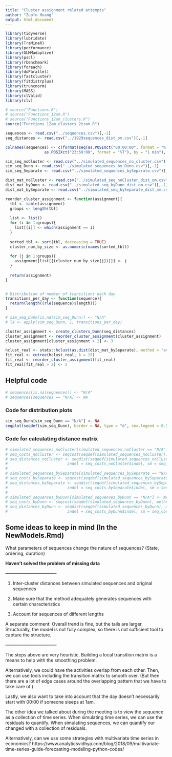 ```yaml
---
title: "Cluster assignment related attempts"
author: "Zuofu Huang"
output: html_document
---
```



```r
library(tidyverse)
library(lubridate)
library(TraMineR)
library(performance)
library(GLMMadaptive)
library(pscl)
library(rbenchmark)
library(foreach)
library(doParallel)
library(fastcluster)
library(fitdistrplus)
library(truncnorm)
library(MASS)
library(clValid)
library(clv)
```

```r
# source("Functions.R")
# source("Functions_12am.R")
# source("Functions_12am_clusters.R")
source("Functions_12am_clusters_2tran.R")
```


```r
sequences <- read.csv("../sequences.csv")[,-1]
seq_distances <- read.csv("../1929sequences_dist_om.csv")[,-1]

colnames(sequences) <- c(format(seq(as.POSIXct("00:00:00", format = "%T"), 
                 as.POSIXct("23:59:00", format = "%T"), by = "1 min"), "%H:%M"))

sim_seq_noCluster <- read.csv("../simulated_sequences_no_cluster.csv")[,-1]
sim_seq_Dunn <- read.csv("../simulated_sequences_by_Dunn.csv")[,-1]
sim_seq_Separate <- read.csv("../simulated_sequences_bySeparate.csv")[,-1]

dist_mat_noCluster <- read.csv("../simulated_seq_noCluster_dist_om.csv")[,-1]
dist_mat_byDunn <- read.csv("../simulated_seq_byDunn_dist_om.csv")[,-1]
dist_mat_bySeparate <- read.csv("../simulated_seq_bySeparate_dist_om.csv")[,-1]
```


```r
reorder_cluster_assignment <- function(assignment){
  tbl <- table(assignment)
  groups <- length(tbl)
  
  list <- list()
  for (i in 1:groups){
    list[[i]] <- which(assignment == i)
  }
  
  sorted_tbl <- sort(tbl, decreasing = TRUE)
  cluster_num_by_size <- as.numeric(names(sorted_tbl))
  
  for (j in 1:groups){
    assignment[list[[(cluster_num_by_size[j])]]] <- j
  }
  
  return(assignment)
}


# Distribution of number of transitions each day
transitions_per_day <- function(sequence){
  return(length((rle(sequence)$length)))
}

# sim_seq_Dunn[is.na(sim_seq_Dunn)] <- "N/A"
# la <- apply(sim_seq_Dunn, 1, transitions_per_day)
```

```r
cluster_assignment <- create_clusters_Dunn(seq_distances)
cluster_assignment <- reorder_cluster_assignment(cluster_assignment)
cluster_assignment[cluster_assignment > 2] <- 3

hclust_real <- stats::hclust(as.dist(dist_mat_bySeparate), method = "average")
fit_real <- cutree(hclust_real, k = 15)
fit_real <- reorder_cluster_assignment(fit_real)
fit_real[fit_real > 2] <- 3
```




## Helpful code

```r
# sequences[is.na(sequences)] <- "N/A"
# sequences[sequences == "N/A] <- NA
```


### Code for distribution plots

```r
sim_seq_Dunn[sim_seq_Dunn == "N/A"] <- NA
seqplot(seqdef(sim_seq_Dunn), border = NA, type = "d", cex.legend = 0.5)
```

### Code for calculating distance matrix

```r
# simulated_sequences_noCluster[simulated_sequences_noCluster == "N/A"] <- NA
# seq_costs_noCluster <- seqcost(seqdef(simulated_sequences_noCluster), method = "TRATE", with.missing = TRUE)
# seq_distances_noCluster <- seqdist(seqdef(simulated_sequences_noCluster), method = "OM", 
#                          indel = seq_costs_noCluster$indel, sm = seq_costs_noCluster$sm, with.missing = TRUE)
# 
# simulated_sequences_bySeparate[simulated_sequences_bySeparate == "N/A"] <- NA
# seq_costs_bySeparate <- seqcost(seqdef(simulated_sequences_bySeparate), method = "TRATE", with.missing = TRUE)
# seq_distances_bySeparate <- seqdist(seqdef(simulated_sequences_bySeparate), method = "OM", 
#                          indel = seq_costs_bySeparate$indel, sm = seq_costs_bySeparate$sm, with.missing = TRUE)
# 
# simulated_sequences_byDunn[simulated_sequences_byDunn == "N/A"] <- NA
# seq_costs_byDunn <- seqcost(seqdef(simulated_sequences_byDunn), method = "TRATE", with.missing = TRUE)
# seq_distances_byDunn <- seqdist(seqdef(simulated_sequences_byDunn), method = "OM",
#                          indel = seq_costs_byDunn$indel, sm = seq_costs_byDunn$sm, with.missing = TRUE)
```




## Some ideas to keep in mind (In the NewModels.Rmd)

What parameters of sequences change the nature of sequences? (State, ordering, duration)

**Haven't solved the problem of missing data**


*----------------------------------*

1. Inter-cluster distances between simulated sequences and original sequences

2. Make sure that the method adequately generates sequences with certain characteristics 

3. Account for sequences of different lengths


A separate comment: Overall trend is fine, but the tails are larger. Structurally, the model is not fully complex, so there is not sufficient tool to capture the structure.

*----------------------------------*


The steps above are very heuristic. Building a local transition matrix is a means to help with the smoothing problem. 

Alternatively, we could have the activities overlap from each other. Then, we can use tools including the transition matrix to smooth over. (But then there are a lot of edge cases around the overlapping pattern that we have to take care of.)

Lastly, we also want to take into account that the day doesn't necessarily start with 00:00 if someone sleeps at 1am.

The other idea we talked about during the meeting is to view the sequence as a collection of time series. When simulating time series, we can use the residuals to quantify. When simulating sequences, we can quantify our changed with a collection of residuals.

Alternatively, can we use some strategies with multivariate time series in economics? https://www.analyticsvidhya.com/blog/2018/09/multivariate-time-series-guide-forecasting-modeling-python-codes/


